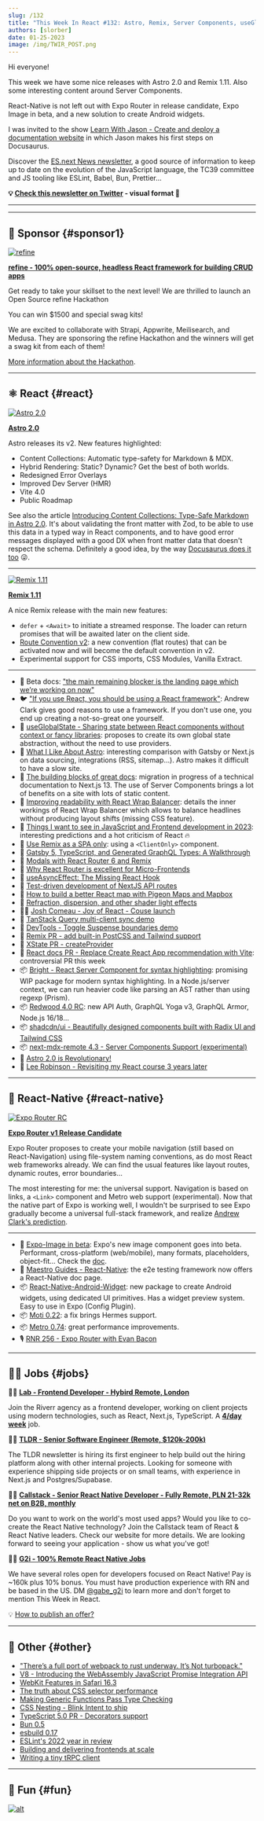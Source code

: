 ```yaml
---
slug: /132
title: "This Week In React #132: Astro, Remix, Server Components, useGlobalState, Next.js, Redwood, Expo Router, Expo Image, Android Widgets..."
authors: [slorber]
date: 01-25-2023
image: /img/TWIR_POST.png
---
```


Hi everyone!

This week we have some nice releases with Astro 2.0 and Remix 1.11. Also some interesting content around Server Components.

React-Native is not left out with Expo Router in release candidate, Expo Image in beta, and a new solution to create Android widgets.

I was invited to the show [Learn With Jason - Create and deploy a documentation website](https://www.learnwithjason.dev/create-and-deploy-a-documentation-website?utm_source=thisweekinreact) in which Jason makes his first steps on Docusaurus.

Discover the [ES.next News newsletter](http://esnextnews.com/?utm_source=thisweekinreact), a good source of information to keep up to date on the evolution of the JavaScript language, the TC39 committee and JS tooling like ESLint, Babel, Bun, Prettier...

<!-- truncate -->

**💡 [Check this newsletter on Twitter](https://slo.im/thread) - visual format 🎨**

---


<Support />

---

## 💸 Sponsor {#sponsor1}

[![refine](/emails/issues/132/refine.png)](https://github.com/refinedev/refine)

[**refine - 100% open-source, headless React framework for building CRUD apps**](https://github.com/refinedev/refine)

Get ready to take your skillset to the next level! We are thrilled to launch an Open Source refine Hackathon

You can win $1500 and special swag kits!

We are excited to collaborate with Strapi, Appwrite, Meilisearch, and Medusa. They are sponsoring the refine Hackathon and the winners will get a swag kit from each of them!

[More information about the Hackathon](https://refine.dev/blog/refine-hackathon/).

---

## ⚛️ React {#react}

[![Astro 2.0](/emails/issues/132/astro2.jpg)](https://astro.build/blog/astro-2/)

**[Astro 2.0](https://astro.build/blog/astro-2/)**

Astro releases its v2. New features highlighted:

- Content Collections: Automatic type-safety for Markdown & MDX.
- Hybrid Rendering: Static? Dynamic? Get the best of both worlds.
- Redesigned Error Overlays
- Improved Dev Server (HMR)
- Vite 4.0
- Public Roadmap

See also the article [Introducing Content Collections: Type-Safe Markdown in Astro 2.0](https://astro.build/blog/introducing-content-collections/). It's about validating the front matter with Zod, to be able to use this data in a typed way in React components, and to have good error messages displayed with a good DX when front matter data that doesn't respect the schema. Definitely a good idea, by the way [Docusaurus does it too](https://github.com/facebook/docusaurus/issues/4591) 😜.

---

[![Remix 1.11](/emails/issues/132/remix0.11.jpg)](https://github.com/remix-run/remix/releases/tag/remix%401.11.0)

**[Remix 1.11](https://github.com/remix-run/remix/releases/tag/remix%401.11.0)**

A nice Remix release with the main new features:

- `defer` + `<Await>` to initiate a streamed response. The loader can return promises that will be awaited later on the client side.
- [Route Convention v2](https://remix.run/docs/en/v1/file-conventions/route-files-v2): a new convention (flat routes) that can be activated now and will become the default convention in v2.
- Experimental support for CSS imports, CSS Modules, Vanilla Extract.

---

- 📖 Beta docs: ["the main remaining blocker is the landing page which we’re working on now"](https://twitter.com/dan_abramov/status/1617543301477060608)
- 🐦 ["If you use React, you should be using a React framework"](https://twitter.com/acdlite/status/1617611126514266112): Andrew Clark gives good reasons to use a framework. If you don't use one, you end up creating a not-so-great one yourself.
- 📜 [useGlobalState - Sharing state between React components without context or fancy libraries](https://yoavik.com/snippets/use-global-state): proposes to create its own global state abstraction, without the need to use providers.
- 📜 [What I Like About Astro](https://www.macarthur.me/posts/what-i-like-about-astro): interesting comparison with Gatsby or Next.js on data sourcing, integrations (RSS, sitemap...). Astro makes it difficult to have a slow site.
- 📜 [The building blocks of great docs](https://www.mux.com/blog/the-building-blocks-of-great-docs): migration in progress of a technical documentation to Next.js 13. The use of Server Components brings a lot of benefits on a site with lots of static content.
- 📜 [Improving readability with React Wrap Balancer](https://vercel.com/blog/react-wrap-balancer): details the inner workings of React Wrap Balancer which allows to balance headlines without producing layout shifts (missing CSS feature).
- 📜 [Things I want to see in JavaScript and Frontend development in 2023](https://paularmstrong.dev/blog/2023/01/20/javascript-and-frontend-things-to-see-in-2023/): interesting predictions and a hot criticism of React 🔥
- 📜 [Use Remix as a SPA only](https://sergiodxa.com/articles/use-remix-as-a-spa-only): using a `<ClientOnly>` component.
- 📜 [Gatsby 5, TypeScript, and Generated GraphQL Types: A Walkthrough](https://www.gatsbyjs.com/blog/gatsby-5-typescript-and-generated-graphql-types-a-walkthrough/)
- 📜 [Modals with React Router 6 and Remix](https://dev.to/infoxicator/modals-with-react-router-6-and-remix-1e35)
- 📜 [Why React Router is excellent for Micro-Frontends](https://dev.to/infoxicator/why-react-router-is-excellent-for-micro-frontends-2a21)
- 📜 [useAsyncEffect: The Missing React Hook](https://marmelab.com/blog/2023/01/11/use-async-effect-react.html)
- 📜 [Test-driven development of NextJS API routes](https://massimilianomirra.com/notes/test-driven-development-of-nextjs-api-routes)
- 📜 [How to build a better React map with Pigeon Maps and Mapbox](https://evilmartians.com/chronicles/how-to-build-a-better-react-map-with-pigeon-maps-and-mapbox)
- 📜 [Refraction, dispersion, and other shader light effects](https://blog.maximeheckel.com/posts/refraction-dispersion-and-other-shader-light-effects/)
- 🧑‍🎓 [Josh Comeau - Joy of React - Couse launch](https://twitter.com/JoshWComeau/status/1617553220242661377)
- 🎨 [TanStack Query multi-client sync demo](https://twitter.com/aryan__deora/status/1616097346558754819)
- 🎨 [DevTools - Toggle Suspense boundaries demo](https://twitter.com/delba_oliveira/status/1617205554547683328)
- 👀 [Remix PR - add built-in PostCSS and Tailwind support](https://github.com/remix-run/remix/pull/5229)
- 👀 [XState PR - createProvider](https://twitter.com/DavidKPiano/status/1617537783018422273)
- 👀 [React docs PR - Replace Create React App recommendation with Vite](https://github.com/reactjs/reactjs.org/pull/5487): controversial PR this week
- 📦 [Bright - React Server Component for syntax highlighting](https://github.com/code-hike/bright): promising WIP package for modern syntax highlighting. In a Node.js/server context, we can run heavier code like parsing an AST rather than using regexp (Prism).
- 📦 [Redwood 4.0 RC](https://twitter.com/RedwoodJS/status/1616002999729389568): new API Auth, GraphQL Yoga v3, GraphQL Armor, Node.js 16/18...
- 📦 [shadcdn/ui - Beautifully designed components built with Radix UI and Tailwind CSS](https://twitter.com/shadcn/status/1617916719242293248)
- 📦 [next-mdx-remote 4.3 - Server Components Support (experimental)](https://github.com/hashicorp/next-mdx-remote/releases/tag/v4.3.0)
- 🎥 [Astro 2.0 is Revolutionary!](https://www.youtube.com/watch?v=gi4c7fbeURc)
- 🎥 [Lee Robinson - Revisiting my React course 3 years later](https://www.youtube.com/watch?v=DQk0TWmgYXw)

<SubscribeFormEmbed />

---

## 📱 React-Native {#react-native}

[![Expo Router RC](/emails/issues/132/expo-router.jpg)](https://blog.expo.dev/announcing-the-expo-router-v1-release-candidate-c5680b88a18c)

**[Expo Router v1 Release Candidate](https://blog.expo.dev/announcing-the-expo-router-v1-release-candidate-c5680b88a18c)**

Expo Router proposes to create your mobile navigation (still based on React-Navigation) using file-system naming conventions, as do most React web frameworks already. We can find the usual features like layout routes, dynamic routes, error boundaries...

The most interesting for me: the universal support. Navigation is based on links, a `<Link>` component and Metro web support (experimental). Now that the native part of Expo is working well, I wouldn't be surprised to see Expo gradually become a universal full-stack framework, and realize [Andrew Clark's prediction](https://twitter.com/acdlite/status/1489755769876754434).

---

- 👀 [Expo-Image in beta](https://twitter.com/JI/status/1616337848558551041): Expo's new image component goes into beta. Performant, cross-platform (web/mobile), many formats, placeholders, object-fit... Check the [doc](https://docs.expo.dev/versions/unversioned/sdk/image/).
- 📖 [Maestro Guides - React-Native](https://maestro.mobile.dev/platform-support/react-native): the e2e testing framework now offers a React-Native doc page.
- 📦 [React-Native-Android-Widget](https://saleksovski.github.io/react-native-android-widget/): new package to create Android widgets, using dedicated UI primitives. Has a widget preview system. Easy to use in Expo (Config Plugin).
- 📦 [Moti 0.22](https://twitter.com/FernandoTheRojo/status/1616583066054545408): a fix brings Hermes support.
- 📦 [Metro 0.74](https://github.com/facebook/metro/releases/tag/v0.74.0): great performance improvements.
- 🎙️ [RNR 256 - Expo Router with Evan Bacon](https://reactnativeradio.com/episodes/rnr-256-expo-router-with-evan-bacon)

---

## 🧑‍💻 Jobs {#jobs}

🧑‍💼 [**Lab - Frontend Developer - Hybird Remote, London**](https://4dayweek.io/remote-job/frontend-developer-lab?utm_source=newsletter&utm_medium=newsletter&utm_campaign=weekinreact)

Join the Riverr agency as a frontend developer, working on client projects using modern technologies, such as React, Next.js, TypeScript. A [**4/day week**](https://4dayweek.io/?utm_source=newsletter&utm_medium=newsletter&utm_campaign=weekinreact) job.

🧑‍💼 [**TLDR - Senior Software Engineer (Remote, $120k-200k)**](https://tldr.tech/jobs/senior-software-engineer/23?utm_source=thisweekinreact)

The TLDR newsletter is hiring its first engineer to help build out the hiring platform along with other internal projects. Looking for someone with experience shipping side projects or on small teams, with experience in Next.js and Postgres/Supabase.

🧑‍💼 [**Callstack - Senior React Native Developer - Fully Remote, PLN 21-32k net on B2B, monthly**](https://www.callstack.com/senior-react-native-developer)

Do you want to work on the world's most used apps? Would you like to co-create the React Native technology? Join the Callstack team of React & React Native leaders. Check our website for more details. We are looking forward to seeing your application - show us what you've got!

🧑‍💼 [**G2i - 100% Remote React Native Jobs**](https://twitter.com/gabe_g2i/status/1563204813881425926?s=20&t=ArRLC77BpRwXXCdx8fnUqw)

We have several roles open for developers focused on React Native! Pay is ~160k plus 10% bonus. You must have production experience with RN and be based in the US. DM [@gabe_g2i](https://twitter.com/gabe_g2i) to learn more and don't forget to mention This Week in React.

💡 [How to publish an offer?](https://thisweekinreact.com/sponsor)

---

## 🔀 Other {#other}

- ["There’s a full port of webpack to rust underway. It’s Not turbopack."](https://twitter.com/ScriptedAlchemy/status/1617815340905553921)
- [V8 - Introducing the WebAssembly JavaScript Promise Integration API](https://v8.dev/blog/jspi)
- [WebKit Features in Safari 16.3](https://webkit.org/blog/13691/webkit-features-in-safari-16-3/)
- [The truth about CSS selector performance](https://blogs.windows.com/msedgedev/2023/01/17/the-truth-about-css-selector-performance/)
- [Making Generic Functions Pass Type Checking](https://type-level-typescript.com/articles/making-generic-functions-pass-type-checking)
- [CSS Nesting - Blink Intent to ship](https://twitter.com/sebastienlorber/status/1617882799100526595)
- [TypeScript 5.0 PR - Decorators support](https://twitter.com/robpalmer2/status/1616215250055090187)
- [Bun 0.5](https://bun.sh/blog/bun-v0.5.0)
- [esbuild 0.17](https://github.com/evanw/esbuild/releases/tag/v0.17.0)
- [ESLint's 2022 year in review](https://eslint.org/blog/2023/01/eslint-2022-year-review/)
- [Building and delivering frontends at scale](https://frontendmastery.com/posts/building-and-serving-frontends-at-scale/)
- [Writing a tiny tRPC client](https://trpc.io/blog/tinyrpc-client)

---

## 🤭 Fun {#fun}

[![alt](/emails/issues/132/meme.jpg)](https://twitter.com/fireship_dev/status/1617708616496345088)

